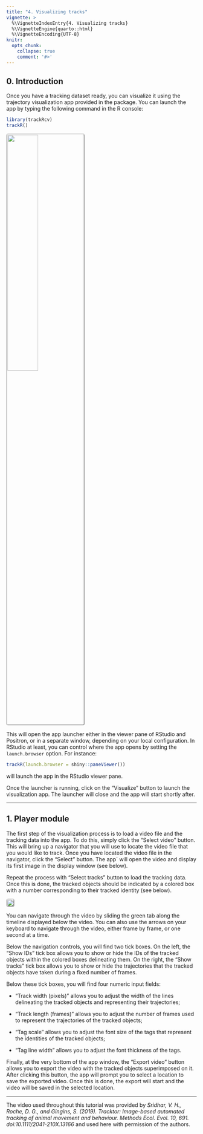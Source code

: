 ```yaml
---
title: "4. Visualizing tracks"
vignette: >
  %\VignetteIndexEntry{4. Visualizing tracks}
  %\VignetteEngine{quarto::html}
  %\VignetteEncoding{UTF-8}
knitr:
  opts_chunk:
    collapse: true
    comment: '#>'
---
```


## 0. Introduction

Once you have a tracking dataset ready, you can visualize it using the trajectory visualization app provided in the package. You can launch the app by typing the following command in the R console:

```r
library(trackRcv)
trackR()
```

![](images/z0.jpg){fig-align="center" style="border-radius: 5px; border-style: groove;" width="40%"}

This will open the app launcher either in the viewer pane of RStudio and Positron, or in a separate window, depending on your local configuration. In RStudio at least, you can control where the app opens by setting the `launch.browser` option. For instance:

```r
trackR(launch.browser = shiny::paneViewer())
```

will launch the app in the RStudio viewer pane.

Once the launcher is running, click on the “Visualize” button to launch the visualization app. The launcher will close and the app will start shortly after.

------------------------------------------------------------------------

## 1. Player module

The first step of the visualization process is to load a video file and the tracking data into the app. To do this, simply click the “Select video” button. This will bring up a navigator that you will use to locate the video file that you would like to track. Once you have located the video file in the navigator, click the “Select” button. The app\` will open the video and display its first image in the display window (see below).

Repeat the process with “Select tracks” button to load the tracking data. Once this is done, the tracked objects should be indicated by a colored box with a number corresponding to their tracked identity (see below).

![](images/z4_1.jpg){style="border-radius: 5px; border-style: groove;" fig-align="center"}

You can navigate through the video by sliding the green tab along the timeline displayed below the video. You can also use the arrows on your keyboard to navigate through the video, either frame by frame, or one second at a time.

Below the navigation controls, you will find two tick boxes. On the left, the “Show IDs” tick box allows you to show or hide the IDs of the tracked objects within the colored boxes delineating them. On the right, the “Show tracks” tick box allows you to show or hide the trajectories that the tracked objects have taken during a fixed number of frames.

Below these tick boxes, you will find four numeric input fields:

-   “Track width (pixels)” allows you to adjust the width of the lines delineating the tracked objects and representing their trajectories;

-   “Track length (frames)” allows you to adjust the number of frames used to represent the trajectories of the tracked objects;

-   “Tag scale” allows you to adjust the font size of the tags that represent the identities of the tracked objects;

-   “Tag line width” allows you to adjust the font thickness of the tags.

Finally, at the very bottom of the app window, the “Export video” button allows you to export the video with the tracked objects superimposed on it. After clicking this button, the app will prompt you to select a location to save the exported video. Once this is done, the export will start and the video will be saved in the selected location.

------------------------------------------------------------------------

The video used throughout this tutorial was provided by *Sridhar, V. H., Roche, D. G., and Gingins, S. (2019). Tracktor: Image-based automated tracking of animal movement and behaviour. Methods Ecol. Evol. 10, 691. doi:10.1111/2041-210X.13166* and used here with permission of the authors.